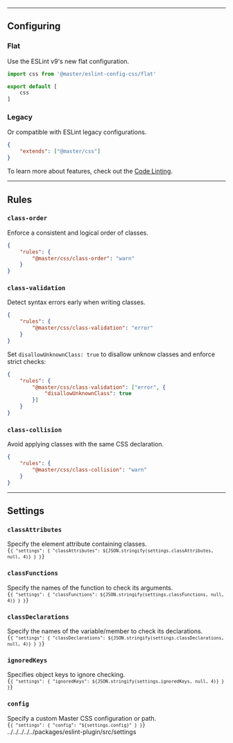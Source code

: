 
---

## Configuring
### Flat
Use the ESLint v9's new flat configuration.
```js name=eslint.config.js
import css from '@master/eslint-config-css/flat'

export default [
    css
]
```
### Legacy
Or compatible with ESLint legacy configurations.
```json name=.eslintrc.json
{
    "extends": ["@master/css"]
}
```

To learn more about features, check out the [Code Linting](/guide/code-linting).

---

## Rules
### `class-order`
Enforce a consistent and logical order of classes.
```json name=.eslintrc.json
{
    "rules": {
        "@master/css/class-order": "warn"
    }
}
```

### `class-validation`
Detect syntax errors early when writing classes.
```json name=.eslintrc.json
{
    "rules": {
        "@master/css/class-validation": "error"
    }
}
```
Set `disallowUnknownClass: true` to disallow unknow classes and enforce strict checks:
```json name=.eslintrc.json
{
    "rules": {
        "@master/css/class-validation": ["error", {
            "disallowUnknownClass": true
        }]
    }
}
```

### `class-collision`
Avoid applying classes with the same CSS declaration.
```json name=.eslintrc.json
{
    "rules": {
        "@master/css/class-collision": "warn"
    }
}
```

---

## Settings
### `classAttributes`
Specify the element attribute containing classes.
<Code lang="json" name=".eslintrc.json" beautify>
{`
    {
        "settings": {
            "classAttributes": ${JSON.stringify(settings.classAttributes, null, 4)}
        }
    }
`}
</Code>

### `classFunctions`
Specify the names of the function to check its arguments.
<Code lang="json" name=".eslintrc.json" beautify>
{`
    {
        "settings": {
            "classFunctions": ${JSON.stringify(settings.classFunctions, null, 4)}
        }
    }
`}
</Code>

### `classDeclarations`
Specify the names of the variable/member to check its declarations.
<Code lang="json" name=".eslintrc.json" beautify>
{`
    {
        "settings": {
            "classDeclarations": ${JSON.stringify(settings.classDeclarations, null, 4)}
        }
    }
`}
</Code>

### `ignoredKeys`
Specifies object keys to ignore checking.
<Code lang="json" name=".eslintrc.json" beautify>
{`
    {
        "settings": {
            "ignoredKeys": ${JSON.stringify(settings.ignoredKeys, null, 4)}
        }
    }
`}
</Code>

### `config`
Specify a custom Master CSS configuration or path.
<Code lang="json" name=".eslintrc.json">
{`
    {
        "settings": {
            "config": "${settings.config}"
        }
    }
`}
</Code>
../../../../../packages/eslint-plugin/src/settings
